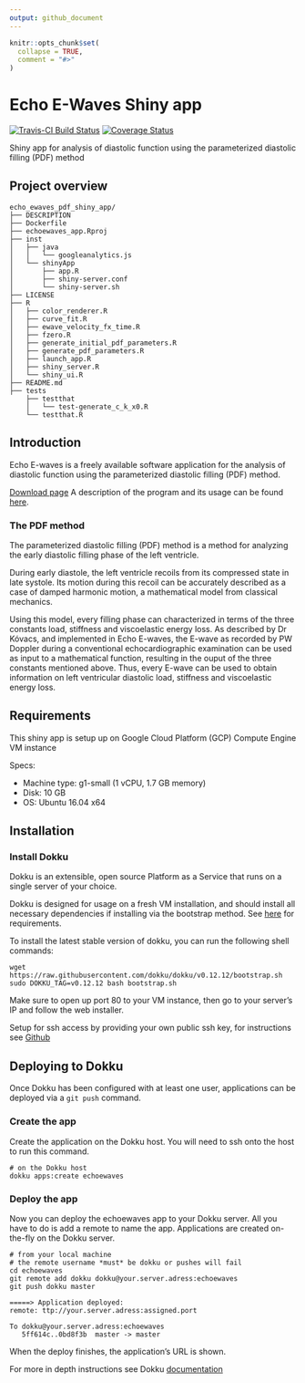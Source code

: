 ```yaml
---
output: github_document
---
```


<!-- README.md is generated from README.Rmd. Please edit that file -->

```r
knitr::opts_chunk$set(
  collapse = TRUE,
  comment = "#>"
)
```

# Echo E-Waves Shiny app
[![Travis-CI Build Status](https://travis-ci.org/dloewenstein/echo_ewaves_pdf_shiny.svg?branch=master)](https://travis-ci.org/dloewenstein/echo_ewaves_pdf_shiny)
[![Coverage Status](https://img.shields.io/codecov/c/github/dloewenstein/ewavesPDFshiny/master.svg)](https://codecov.io/github/dloewenstein/ewavesPDFshiny?branch=master)

Shiny app for analysis of diastolic function using the parameterized diastolic
filling (PDF) method

## Project overview
```
echo_ewaves_pdf_shiny_app/
├── DESCRIPTION
├── Dockerfile
├── echoewaves_app.Rproj
├── inst
│   ├── java
│   │   └── googleanalytics.js
│   └── shinyApp
│       ├── app.R
│       ├── shiny-server.conf
│       └── shiny-server.sh
├── LICENSE
├── R
│   ├── color_renderer.R
│   ├── curve_fit.R
│   ├── ewave_velocity_fx_time.R
│   ├── fzero.R
│   ├── generate_initial_pdf_parameters.R
│   ├── generate_pdf_parameters.R
│   ├── launch_app.R
│   ├── shiny_server.R
│   └── shiny_ui.R
├── README.md
├── tests
    ├── testthat
    │   └── test-generate_c_k_x0.R
    └── testthat.R
```

## Introduction
Echo E-waves is a freely available software application for the analysis of
diastolic function using the parameterized diastolic filling (PDF) method.

[Download page](http://echoewaves.org/downloads/)
A description of the program and its usage can be found
[here](https://bmcmedimaging.biomedcentral.com/articles/10.1186/s12880-016-0162-8).

### The PDF method
The parameterized diastolic filling (PDF) method is a method for analyzing the
early diastolic filling phase of the left ventricle.

During early diastole, the left ventricle recoils from its compressed state in
late systole. Its motion during this recoil can be accurately described as a
case of damped harmonic motion, a mathematical model from classical mechanics.

Using this model, every filling phase can characterized in terms of the three
constants load, stiffness and viscoelastic energy loss. As described by Dr
Kóvacs, and implemented in Echo E-waves, the E-wave as recorded by PW Doppler
during a conventional echocardiographic examination can be used as input to a
mathematical function, resulting in the ouput of the three constants mentioned
above. Thus, every E-wave can be used to obtain information on left ventricular
diastolic load, stiffness and viscoelastic energy loss.

## Requirements
This shiny app is setup up on Google Cloud Platform (GCP) Compute Engine VM instance

Specs:

- Machine type: g1-small (1 vCPU, 1.7 GB memory)
- Disk: 10 GB
- OS: Ubuntu 16.04 x64

## Installation
### Install Dokku
Dokku is an extensible, open source Platform as a Service that runs on a single server of your choice.

Dokku is designed for usage on a fresh VM installation, and should install all necessary dependencies if installing via the bootstrap method. See [here](http://dokku.viewdocs.io/dokku/getting-started/installation/) for requirements.

To install the latest stable version of dokku, you can run the following shell commands:

``` shell
wget https://raw.githubusercontent.com/dokku/dokku/v0.12.12/bootstrap.sh
sudo DOKKU_TAG=v0.12.12 bash bootstrap.sh
```

Make sure to open up port 80 to your VM instance, then go to your server's IP and follow the web installer.

Setup for ssh access by providing your own public ssh key, for instructions see [Github](https://help.github.com/articles/connecting-to-github-with-ssh/)

## Deploying to Dokku
Once Dokku has been configured with at least one user, applications can be deployed via a `git push` command.

### Create the app
Create the application on the Dokku host. You will need to ssh onto the host to run this command.

``` shell
# on the Dokku host
dokku apps:create echoewaves
```

### Deploy the app
Now you can deploy the echoewaves app to your Dokku server. All you have to do is add a remote to name the app. Applications are created on-the-fly on the Dokku server.

```shell
# from your local machine
# the remote username *must* be dokku or pushes will fail
cd echoewaves
git remote add dokku dokku@your.server.adress:echoewaves
git push dokku master
```

```shell
=====> Application deployed:
remote: ttp://your.server.adress:assigned.port

To dokku@your.server.adress:echoewaves
   5ff614c..0bd8f3b  master -> master
```

When the deploy finishes, the application's URL is shown.

For more in depth instructions see Dokku [documentation](http://dokku.viewdocs.io/dokku/deployment/application-deployment/)
